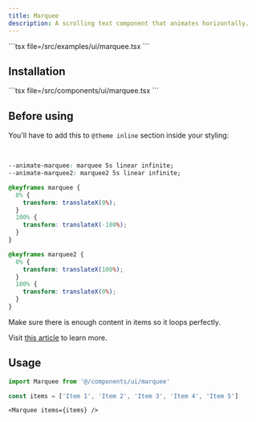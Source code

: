 ```yaml
---
title: Marquee
description: A scrolling text component that animates horizontally.
---
```


<ComponentPreview component="marquee">
  ```tsx file=<rootDir>/src/examples/ui/marquee.tsx
  ```
</ComponentPreview>

## Installation

<Installation component="marquee">
  ```tsx file=<rootDir>/src/components/ui/marquee.tsx
  ```
</Installation>

## Before using

You'll have to add this to `@theme inline` section inside your styling:

<br />

```css
--animate-marquee: marquee 5s linear infinite;
--animate-marquee2: marquee2 5s linear infinite;

@keyframes marquee {
  0% {
    transform: translateX(0%);
  }
  100% {
    transform: translateX(-100%);
  }
}

@keyframes marquee2 {
  0% {
    transform: translateX(100%);
  }
  100% {
    transform: translateX(0%);
  }
}
```

Make sure there is enough content in items so it loops perfectly.

Visit <a target="_blank" href="https://jackwhiting.co.uk/posts/creating-a-marquee-with-tailwind/">this article</a> to learn more.

## Usage

```ts
import Marquee from '@/components/ui/marquee'
```

```ts
const items = ['Item 1', 'Item 2', 'Item 3', 'Item 4', 'Item 5']
```

```tsx
<Marquee items={items} />
```